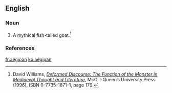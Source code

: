 ==English==

===Noun===
{{en-noun|pl=aegipans|pl2=aegipanes}}

# {{context|mythology|lang=en}} A [[myth]]ical [[fish]]-tailed [[goat]].<ref>David Williams, ''[http://books.google.com/books?id=Ohj0ouRqorgC Deformed Discourse: The Function of the Monster in Mediaeval Thought and Literature]'', McGill-Queen’s University Press (1996), ISBN 0-7735-1871-1, page 179.</ref>

===References===
<references />

[[fr:aegipan]]
[[ko:aegipan]]